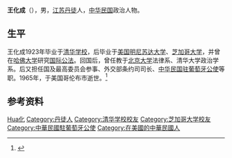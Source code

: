 {{Otheruses|other=名为王化成的其他人物|王化成}}

'''王化成'''（{{bd|1905年||1965年|2月18日}}），男，[[江苏|江苏]][[丹徒|丹徒]]人，[[中华民国|中华民国]]政治人物。

== 生平 ==
王化成1923年毕业于[[清华学校|清华学校]]，后毕业于[[美国|美国]][[明尼苏达大学|明尼苏达大学]]、[[芝加哥大学|芝加哥大学]]，并曾在[[哈佛大学|哈佛大学]]研究[[国际公法|国际公法]]。回国后，曾任教于[[北京大学|北京大学]]法律系、清华大学政治学系。后又担任国及最高委员会参事、外交部条约司司长、[[中国驻葡萄牙大使列表|中华民国驻葡萄牙公使]]等职。1965年，于美国哥伦布市逝世。<ref name="kmt">{{cite book|title=《中国国民党百年人物全书》|publisher=团结出版社|year=2005}}</ref>

== 参考资料 ==
{{reflist}}

{{Authority control}}
{{DEFAULTSORT:Wang王}}
[[Category:王姓|Hua化]]
[[Category:丹徒人|Category:丹徒人]]
[[Category:清华学校校友|Category:清华学校校友]]
[[Category:芝加哥大学校友|Category:芝加哥大学校友]]
[[Category:中華民國駐葡萄牙公使|Category:中華民國駐葡萄牙公使]]
[[Category:在美國的中華民國人|Category:在美國的中華民國人]]

{{政治人物小作品}}